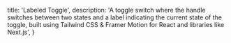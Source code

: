   title: 'Labeled Toggle',
  description: 'A toggle switch where the handle switches between two states and a label indicating the current state of the toggle, built using Tailwind CSS & Framer Motion for React and libraries like Next.js',
}

<BackButton href="/docs/components/toggle" />
<ComponentPreview path="components/toggle/LabeledToggle" />